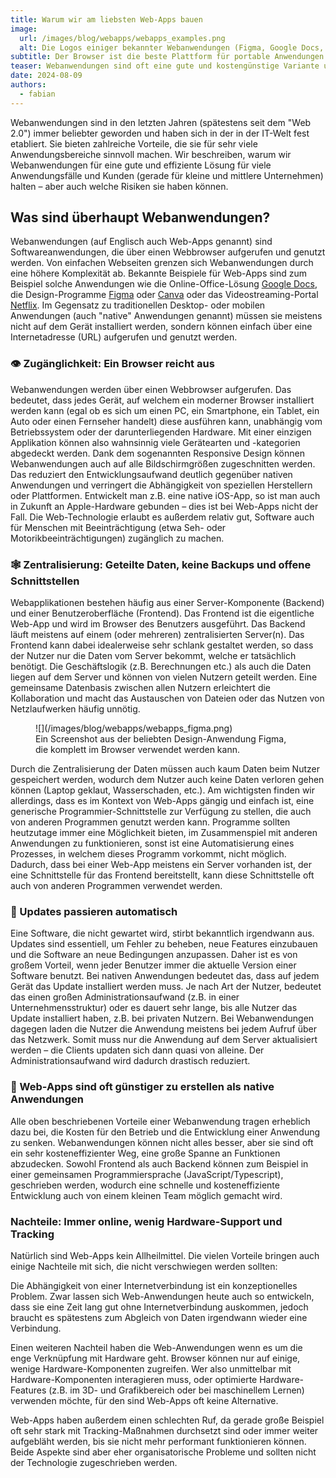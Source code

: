 ```yaml
---
title: Warum wir am liebsten Web-Apps bauen
image:
  url: /images/blog/webapps/webapps_examples.png
  alt: Die Logos einiger bekannter Webanwendungen (Figma, Google Docs, Canva, Netflix) vor einem stilisierten Browserfenster
subtitle: Der Browser ist die beste Plattform für portable Anwendungen 
teaser: Webanwendungen sind oft eine gute und kostengünstige Variante um individuelle Software zu realisieren. Benutzer brauchen lediglich einen aktuellen Browser. Damit sind Web-Apps klassischen, nativen Anwendungen in vielen Bereichen überlegen.
date: 2024-08-09
authors:
  - fabian
---
```


Webanwendungen sind in den letzten Jahren (spätestens seit dem "Web 2.0") immer beliebter geworden und haben sich in der in der IT-Welt fest etabliert. Sie bieten zahlreiche Vorteile, die sie für sehr viele Anwendungsbereiche sinnvoll machen. Wir beschreiben, warum wir Webanwendungen für eine gute und effiziente Lösung für viele Anwendungsfälle und Kunden (gerade für kleine und mittlere Unternehmen) halten – aber auch welche Risiken sie haben können.

## Was sind überhaupt Webanwendungen?

Webanwendungen (auf Englisch auch Web-Apps genannt) sind Softwareanwendungen, die über einen Webbrowser aufgerufen und genutzt werden. Von einfachen Webseiten grenzen sich Webanwendungen durch eine höhere Komplexität ab. Bekannte Beispiele für Web-Apps sind zum Beispiel solche Anwendungen wie die Online-Office-Lösung [Google Docs](https://www.google.com/docs/about/), die Design-Programme [Figma](https://www.figma.com/) oder [Canva](https://www.canva.com/) oder das Videostreaming-Portal [Netflix](https://www.netflix.com). Im Gegensatz zu traditionellen Desktop- oder mobilen Anwendungen (auch "native" Anwendungen genannt) müssen sie meistens nicht auf dem Gerät installiert werden, sondern können einfach über eine Internetadresse (URL) aufgerufen und genutzt werden.

### 👁️ Zugänglichkeit: Ein Browser reicht aus

Webanwendungen werden über einen Webbrowser aufgerufen. Das bedeutet, dass jedes Gerät, auf welchem ein moderner Browser installiert werden kann (egal ob es sich um einen PC, ein Smartphone, ein Tablet, ein Auto oder einen Fernseher handelt) diese ausführen kann, unabhängig vom Betriebssystem oder der darunterliegenden Hardware. Mit einer einzigen Applikation können also wahnsinnig viele Gerätearten und -kategorien abgedeckt werden. Dank dem sogenannten Responsive Design können Webanwendungen auch auf alle Bildschirmgrößen zugeschnitten werden. Das reduziert den Entwicklungsaufwand deutlich gegenüber nativen Anwendungen und verringert die Abhängigkeit von speziellen Herstellern oder Plattformen. Entwickelt man z.B. eine native iOS-App, so ist man auch in Zukunft an Apple-Hardware gebunden – dies ist bei Web-Apps nicht der Fall. Die Web-Technologie erlaubt es außerdem relativ gut, Software auch für Menschen mit Beeinträchtigung (etwa Seh- oder Motorikbeeinträchtigungen) zugänglich zu machen.

### 🕸️ Zentralisierung: Geteilte Daten, keine Backups und offene Schnittstellen

Webapplikationen bestehen häufig aus einer Server-Komponente (Backend) und einer Benutzeroberfläche (Frontend). Das Frontend ist die eigentliche Web-App und wird im Browser des Benutzers ausgeführt. Das Backend läuft meistens auf einem (oder mehreren) zentralisierten Server(n). Das Frontend kann dabei idealerweise sehr schlank gestaltet werden, so dass der Nutzer nur die Daten vom Server bekommt, welche er tatsächlich benötigt. Die Geschäftslogik (z.B. Berechnungen etc.) als auch die Daten liegen auf dem Server und können von vielen Nutzern geteilt werden. Eine gemeinsame Datenbasis zwischen allen Nutzern erleichtert die Kollaboration und macht das Austauschen von Dateien oder das Nutzen von Netzlaufwerken häufig unnötig.

<figure class="[&>p>img]:mx-auto [&>p>img]:mb-0">
![](/images/blog/webapps/webapps_figma.png)
<figcaption>Ein Screenshot aus der beliebten Design-Anwendung Figma, die komplett im Browser verwendet werden kann.</figcaption>
</figure>

Durch die Zentralisierung der Daten müssen auch kaum Daten beim Nutzer gespeichert werden, wodurch dem Nutzer auch keine Daten verloren gehen können (Laptop geklaut, Wasserschaden, etc.). Am wichtigsten finden wir allerdings, dass es im Kontext von Web-Apps gängig und einfach ist, eine generische Programmier-Schnittstelle zur Verfügung zu stellen, die auch von anderen Programmen genutzt werden kann. Programme sollten heutzutage immer eine Möglichkeit bieten, im Zusammenspiel mit anderen Anwendungen zu funktionieren, sonst ist eine Automatisierung eines Prozesses, in welchem dieses Programm vorkommt, nicht möglich. Dadurch, dass bei einer Web-App meistens ein Server vorhanden ist, der eine Schnittstelle für das Frontend bereitstellt, kann diese Schnittstelle oft auch von anderen Programmen verwendet werden.

### 📲 Updates passieren automatisch

Eine Software, die nicht gewartet wird, stirbt bekanntlich irgendwann aus. Updates sind essentiell, um Fehler zu beheben, neue Features einzubauen und die Software an neue Bedingungen anzupassen. Daher ist es von großem Vorteil, wenn jeder Benutzer immer die aktuelle Version einer Software benutzt. Bei nativen Anwendungen bedeutet das, dass auf jedem Gerät das Update installiert werden muss. Je nach Art der Nutzer, bedeutet das einen großen Administrationsaufwand (z.B. in einer Unternehmensstruktur) oder es dauert sehr lange, bis alle Nutzer das Update installiert haben, z.B. bei privaten Nutzern. Bei Webanwendungen dagegen laden die Nutzer die Anwendung meistens bei jedem Aufruf über das Netzwerk. Somit muss nur die Anwendung auf dem Server aktualisiert werden – die Clients updaten sich dann quasi von alleine. Der Administrationsaufwand wird dadurch drastisch reduziert.

### 💸 Web-Apps sind oft günstiger zu erstellen als native Anwendungen

Alle oben beschriebenen Vorteile einer Webanwendung tragen erheblich dazu bei, die Kosten für den Betrieb und die Entwicklung einer Anwendung zu senken. Webanwendungen können nicht alles besser, aber sie sind oft ein sehr kosteneffizienter Weg, eine große Spanne an Funktionen abzudecken. Sowohl Frontend als auch Backend können zum Beispiel in einer gemeinsamen Programmiersprache (JavaScript/Typescript), geschrieben werden, wodurch eine schnelle und kosteneffiziente Entwicklung auch von einem kleinen Team möglich gemacht wird.


### Nachteile: Immer online, wenig Hardware-Support und Tracking

Natürlich sind Web-Apps kein Allheilmittel. Die vielen Vorteile bringen auch einige Nachteile mit sich, die nicht verschwiegen werden sollten:

Die Abhängigkeit von einer Internetverbindung ist ein konzeptionelles Problem. Zwar lassen sich Web-Anwendungen heute auch so entwickeln, dass sie eine Zeit lang gut ohne Internetverbindung auskommen, jedoch braucht es spätestens zum Abgleich von Daten irgendwann wieder eine Verbindung.

Einen weiteren Nachteil haben die Web-Anwendungen wenn es um die enge Verknüpfung mit Hardware geht. Browser können nur auf einige, wenige Hardware-Komponenten zugreifen. Wer also unmittelbar mit Hardware-Komponenten interagieren muss, oder optimierte Hardware-Features (z.B. im 3D- und Grafikbereich oder bei maschinellem Lernen) verwenden möchte, für den sind Web-Apps oft keine Alternative.

Web-Apps haben außerdem einen schlechten Ruf, da gerade große Beispiel oft sehr stark mit Tracking-Maßnahmen durchsetzt sind oder immer weiter aufgebläht werden, bis sie nicht mehr performant funktionieren können. Beide Aspekte sind aber eher organisatorische Probleme und sollten nicht der Technologie zugeschrieben werden.
